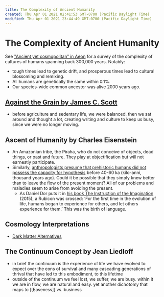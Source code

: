 ```yaml
---
title: The Complexity of Ancient Humanity
created: Thu Apr 01 2021 02:41:53 GMT-0700 (Pacific Daylight Time)
modified: Thu Apr 01 2021 23:44:49 GMT-0700 (Pacific Daylight Time)
---
```


# The Complexity of Ancient Humanity

See ["Ancient yet cosmopolitan" in Aeon](https://aeon.co/essays/the-modern-human-mind-evolved-further-and-farther-back?utm_source=Aeon+Newsletter&utm_campaign=12593de87d-EMAIL_CAMPAIGN_2020_06_18_01_59&utm_medium=email&utm_term=0_411a82e59d-12593de87d-70689989) for a survey of the complexity of cultures of humans spanning back 300,000 years. Notably:

- tough times lead to genetic drift, and prosperous times lead to cultural blossoming and remixing.
- All humans are genetically the same within 0.1%.
- Our species-wide common ancestor was alive 2000 years ago.

## [Against the Grain by James C. Scott](https://www.goodreads.com/book/show/34324534-against-the-grain)

- before agriculture and sedentary life, we were balanced. then we sat around and thought a lot, creating writing and culture to keep us busy, since we were no longer moving.

## Ascent of Humanity by Charles Eisenstein

- An Amazonian tribe, the Piraha, who do not conceive of objects, dead things, or past and future. They play at objectification but will not earnestly participate.
- Similarly, [anthropologists presume that prehistoric humans did not possess the capacity for hypothesis](https://psyche.co/ideas/our-greatest-invention-was-the-invention-of-invention-itself) before 40-60 ka (kilo-anni, thousand years ago). Could it be possible that they simply knew better than to leave the flow of the present moment? All of our problems and maladies seem to arise from avoiding the present.
  - As Daniel Dor puts it in [his book The Instruction of the Imagination](https://global.oup.com/academic/product/the-instruction-of-imagination-9780190256623?cc=gb&lang=en&) (2015), a Rubicon was crossed: ‘For the first time in the evolution of life, humans began to experience for others, and let others experience for them.’ This was the birth of language.

## Cosmology Interpretations

- [Dark Matter Alternatives](https://aeon.co/essays/why-its-time-to-take-alternatives-to-dark-matter-seriously)

## The Continuum Concept by Jean Liedloff

- in brief the continuum is the experience of life we have evolved to expect over the eons of survival and many cascading generations of thrival that have led to this embodiment, to this lifetime
- outside of the continuum we feel lost, we suffer, we are busy. within it we are in flow, we are natural and easy. yet another dichotomy that maps to [[Easeness]] vs. business
